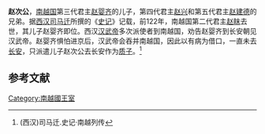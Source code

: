 '''赵次公'''，[[南越国|南越国]]第三代君主[[赵婴齐_(南越国)|赵婴齐]]的儿子，第四代君主[[赵兴|赵兴]]和第五代君主[[赵建德|赵建德]]的兄弟。据[[西汉|西汉]][[司马迁|司马迁]]所撰的《[[史记|史记]]》记载，前122年，南越国第二代君主[[赵眜|赵眜]]去世，其儿子赵婴齐即位。西汉[[汉武帝|汉武帝]]多次派使者到南越国，劝告赵婴齐到长安朝见汉武帝。赵婴齐惧怕进京后，汉武帝会吞并南越国，因此以有病为借口，一直未去[[长安|长安]]，只派遣儿子赵次公去长安作为[[質子_(東亞政治)|质子]]。<ref>(西汉)司马迁.史记·南越列传</ref>

==参考文献==
{{reflist}}

[[Category:南越國王室|Category:南越國王室]]